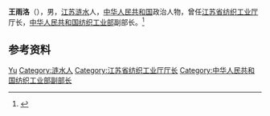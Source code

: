 '''王雨洛'''（{{bd|1920年|}}），男，[[江苏|江苏]][[涟水县|涟水]]人，[[中华人民共和国|中华人民共和国]]政治人物，曾任[[江苏省纺织工业厅|江苏省纺织工业厅]]厅长，[[中华人民共和国纺织工业部|中华人民共和国纺织工业部]]副部长。<ref>{{Cite web|title=一、大事年表|url=http://jssdfz.jiangsu.gov.cn/szbook/slsz/fsgyz/FL/FL1.HTM|accessdate=2020-09-17|work=江苏省志·纺织工业志}}</ref>

== 参考资料 ==
{{reflist}}

{{中国人物小作品}}

{{Authority control}}
{{DEFAULTSORT:Wang王}}
[[Category:王姓|Yu]]
[[Category:涟水人|Category:涟水人]]
[[Category:江苏省纺织工业厅厅长|Category:江苏省纺织工业厅厅长]]
[[Category:中华人民共和国纺织工业部副部长|Category:中华人民共和国纺织工业部副部长]]